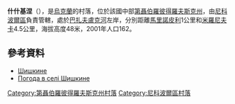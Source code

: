 {{coord|47|50|44|N|34|6|8|E|scale:30000_region:UA|display=title}}

'''什什基涅'''（{{lang-uk|Шишкине}}），是[[烏克蘭|烏克蘭]]的村落，位於該國中部[[第聶伯羅彼得羅夫斯克州|第聶伯羅彼得羅夫斯克州]]，由[[尼科波爾區|尼科波爾區]]負責管轄，處於[[巴扎夫盧克河|巴扎夫盧克河]]左岸，分別距離[[馬里諾皮利_(尼科波爾區)|馬里諾皮利]]1公里和[[米羅尼夫卡_(尼科波爾區)|米羅尼夫卡]]4.5公里，海拔高度48米，2001年人口162。

==參考資料==
* [http://gska2.rada.gov.ua/pls/z7502/A005?rdat1=06.12.2007&rf7571=5801 Шишкине]{{dead link|date=2017年11月 |bot=InternetArchiveBot |fix-attempted=yes }}
* [http://weather.in.ua/ua/dnepropetrovskaja/29024 Погода в селі Шишкине] {{Wayback|url=http://weather.in.ua/ua/dnepropetrovskaja/29024 |date=20160607122058 }}

{{DEFAULTSORT:Шишкине}}
[[Category:第聶伯羅彼得羅夫斯克州村落|Category:第聶伯羅彼得羅夫斯克州村落]]
[[Category:尼科波爾區村落|Category:尼科波爾區村落]]


{{Dnipropetrovsk-geo-stub}}
